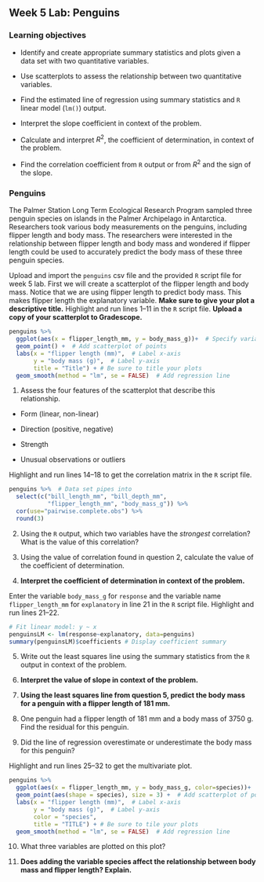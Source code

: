 ## Week 5 Lab:  Penguins

\setstretch{1}

### Learning objectives

* Identify and create appropriate summary statistics and plots
  given a data set with two quantitative variables.
  
* Use scatterplots to assess the relationship between two quantitative variables.

* Find the estimated line of regression using summary statistics and `R` linear model (`lm()`) output.

* Interpret the slope coefficient in context of the problem.

* Calculate and interpret $R^2$, the coefficient of determination, in context of the problem.

* Find the correlation coefficient from `R` output or from $R^2$ and the sign of the slope.

### Penguins

The Palmer Station Long Term Ecological Research Program sampled three penguin species on islands in the Palmer Archipelago in Antarctica. Researchers took various body measurements on the penguins, including flipper length and body mass. The researchers were interested in the relationship between flipper length and body mass and wondered if flipper length could be used to accurately predict the body mass of these three penguin species. 

Upload and import the `penguins` csv file and the provided `R` script file for week 5 lab. First we will create a scatterplot of the flipper length and body mass.  Notice that we are using flipper length to predict body mass.  This makes flipper length the explanatory variable. **Make sure to give your plot a descriptive title.** Highlight and run lines 1--11 in the `R` script file.  **Upload a copy of your scatterplot to Gradescope.**

```r
penguins %>%
  ggplot(aes(x = flipper_length_mm, y = body_mass_g))+  # Specify variables
  geom_point() +  # Add scatterplot of points
  labs(x = "flipper length (mm)",  # Label x-axis
       y = "body mass (g)",  # Label y-axis
       title = "Title") + # Be sure to title your plots
  geom_smooth(method = "lm", se = FALSE)  # Add regression line
```

1. Assess the four features of the scatterplot that describe this relationship.
\vspace{1mm}

* Form (linear, non-linear)

\vspace{.1in}

* Direction (positive, negative)

\vspace{.1in}

* Strength

\vspace{.1in}

* Unusual observations or outliers

\vspace{.1in}

Highlight and run lines 14--18 to get the correlation matrix in the `R` script file.

```r
penguins %>%  # Data set pipes into
  select(c("bill_length_mm", "bill_depth_mm", 
           "flipper_length_mm", "body_mass_g")) %>%
  cor(use="pairwise.complete.obs") %>%
  round(3)
```

2.  Using the `R` output, which two variables have the *strongest* correlation? What is the value of this correlation?

\vspace{0.5in}

3. Using the value of correlation found in question 2, calculate the value of the coefficient of determination.

\vspace{0.5in}

4. **Interpret the coefficient of determination in context of the problem.**

\vspace{1in}

Enter the variable `body_mass_g` for `response` and the variable name `flipper_length_mm` for `explanatory` in line 21 in the `R` script file.  Highlight and run lines 21--22.

```r
# Fit linear model: y ~ x
penguinsLM <- lm(response~explanatory, data=penguins)
summary(penguinsLM)$coefficients # Display coefficient summary
```

5.  Write out the least squares line using the summary statistics from the `R` output in context of the problem.

\vspace{.5in}

6. **Interpret the value of slope in context of the problem.**

\vspace{.8in}

7. **Using the least squares line from question 5, predict the body mass for a penguin with a flipper length of 181 mm.**

\vspace{.6in}

8. One penguin had a flipper length of 181 mm and a body mass of 3750 g. Find the residual for this penguin.

\vspace{.8in}

9.  Did the line of regression overestimate or underestimate the body mass for this penguin?

\vspace{0.5in}

Highlight and run lines 25--32 to get the multivariate plot.

```r
penguins %>%
  ggplot(aes(x = flipper_length_mm, y = body_mass_g, color=species))+  # Specify variables
  geom_point(aes(shape = species), size = 3) +  # Add scatterplot of points
  labs(x = "flipper length (mm)",  # Label x-axis
       y = "body mass (g)",  # Label y-axis
       color = "species",
       title = "TITLE") + # Be sure to tile your plots
  geom_smooth(method = "lm", se = FALSE)  # Add regression line
```

10.  What three variables are plotted on this plot?

\vspace{0.3in}


11. **Does adding the variable species affect the relationship between body mass and flipper length? Explain.**

\newpage

